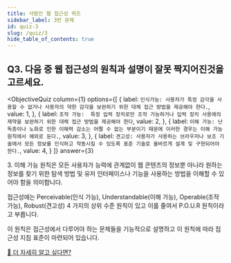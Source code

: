 ```yaml
---
title: 사람인 웹 접근성 퀴즈
sidebar_label: 3번 문제
id: quiz-3
slug: /quiz/3
hide_table_of_contents: true
---
```


## Q3. 다음 중 웹 접근성의 원칙과 설명이 잘못 짝지어진것을 고르세요.


<ObjectiveQuiz
  column={1}
  options={[
    {
      label: `인식가능: 사용자가 특정 감각을 사용할 수 없거나 사용자의 약한 감각을 보완하기 위한 대체 접근 방법을 제공해야 한다.`,
      value: 1,
    },
    {
      label: `조작 가능:  특정 입력 장치로만 조작 가능하거나 입력 장치 사용에의 제약을 보완하기 위한 대체 접근 방법을 제공해야 한다`,
      value: 2,
    },
    {
      label: `이해 가능: 난독증이나 노화로 인한 이해력 감소는 어쩔 수 없는 부분이기 때문에 이러한 경우는 이해 가능 원칙에서 예외로 둔다.`,
      value: 3,
    },
    {
      label: `견고성: 사용자가 사용하는 브라우저나 보조 기술에서 모든 정보를 인식하고 작동시킬 수 있도록 표준 기술로 올바르게 설계 및 구현되어야 한다.`,
      value: 4,
    }
  ]}
  answer={3}
>
  <Correct>
    <p>
      3. 이해 가능 원칙은 모든 사용자가 능력에 관계없이 웹 콘텐츠의 정보뿐 아니라 원하는
      정보를 찾기 위한 탐색 방법 및 유저 인터페이스나 기능을 사용하는 방법을 이해할 수 있어야
      함을 의미합니다.
    </p>
  </Correct>
  <p>
    접근성에는 Perceivable(인식 가능), Understandable(이해 가능), Operable(조작 가능),
    Robust(견고성) 4 가지의 상위 수준 원칙이 있고 이를 줄여서 P.O.U.R 원칙이라고 부릅니다.
  </p>
  <p>
    이 원칙은 접근성에서 다루어야 하는 문제들을 기능적으로 설명하고 이 원칙에 따라 접근성
    지침 표준이 마련되어 있습니다.
  </p>
  <a href="https://sri-fe1.notion.site/2-2-P-O-U-R-f2ce2b687dd149d793d544328599bc6b">
    🔎 더 자세히 알고 싶다면?
  </a>
</ObjectiveQuiz>